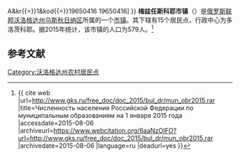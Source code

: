 {{Infobox Settlement
| official_name = 梅兹任斯科耶市镇
| native_name = Муниципальное образование Мезженское
| settlement_type = [[市镇|市镇]]
| subdivision_type = [[国家|国家]]
| subdivision_type1 = [[州_(俄罗斯)|州]]
| subdivision_type2 = [[区_(苏联)|区]]
| subdivision_name = {{RUS}}
| subdivision_name1 = [[沃洛格达州|沃洛格达州]]
| subdivision_name2 = [[乌斯秋日纳区|乌斯秋日纳区]]
| seat_type = 行政中心
| seat = 多洛茨科耶
| population_as_of=2015
| population_footnotes = <ref name=stat />
| population_total = 579
| coordinates_display = inline,title
| latd =  | latm =  | lats =  | latNS = N
| longd =  | longm =  | longs =  | longEW = E
| timezone = [[莫斯科时间|MSK]]
| utc_offset = +3
| blank_name = [[俄罗斯市政土地区划代码|OKTMO编码]]
| blank_info = [http://classif.spb.ru/classificators/view/tma.php?st{{=}}A&kr{{=}}1&kod{{=}}19650416 19650416]
}}
'''梅兹任斯科耶市镇'''（{{lang-ru|Муниципальное образование Мезженское}}）是[[俄罗斯联邦|俄罗斯联邦]][[沃洛格达州|沃洛格达州]][[乌斯秋日纳区|乌斯秋日纳区]]所属的一个[[市镇|市镇]]。其下辖有15个居民点，行政中心为多洛茨科耶。据2015年统计，该市镇的人口为579人。<ref name=stat>{{ cite web |url=http://www.gks.ru/free_doc/doc_2015/bul_dr/mun_obr2015.rar |title=Численность населения Российской Федерации по муниципальным образованиям на 1 января 2015 года |accessdate=2015-08-06 |archiveurl=https://www.webcitation.org/6aaNzOlFO?url=http://www.gks.ru/free_doc/doc_2015/bul_dr/mun_obr2015.rar |archivedate=2015-08-06 |language=ru |deadurl=yes }}</ref>

== 参考文献 ==
{{reflist}}

{{Russia-stub}}

[[Category:沃洛格达州农村居民点|Category:沃洛格达州农村居民点]]